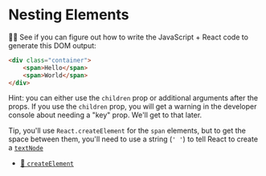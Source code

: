 # Nesting Elements

👨‍💼 See if you can figure out how to write the JavaScript + React code to
generate this DOM output:

```html
<div class="container">
	<span>Hello</span>
	<span>World</span>
</div>
```

Hint: you can either use the `children` prop or additional arguments after the
props. If you use the `children` prop, you will get a warning in the developer
console about needing a "key" prop. We'll get to that later.

Tip, you'll use `React.createElement` for the `span` elements, but to get the
space between them, you'll need to use a string (`' '`) to tell React to create
a [`textNode`](https://developer.mozilla.org/en-US/docs/Web/API/Text)

- [📜 `createElement`](https://react.dev/reference/react/createElement#createelement)
